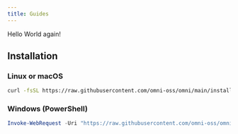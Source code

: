 ```yaml
---
title: Guides
---
```


Hello World again!

## Installation


### Linux or macOS
```sh
curl -fsSL https://raw.githubusercontent.com/omni-oss/omni/main/installers/unix.sh | sh
```


### Windows (PowerShell)
```ps1
Invoke-WebRequest -Uri "https://raw.githubusercontent.com/omni-oss/omni/main/installers/windows.ps1" -UseBasicParsing | Invoke-Expression
```
